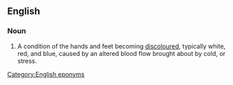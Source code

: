 ==English==
{{wikipedia}}
===Noun===
{{en-noun|sg=Raynaud's [[phenomenon]]|pl=Raynaud's phenomena}}

#A condition of the hands and feet becoming [[discoloured]], typically white, red, and blue, caused by an altered blood flow brought about by cold, or stress.

[[Category:English eponyms]]